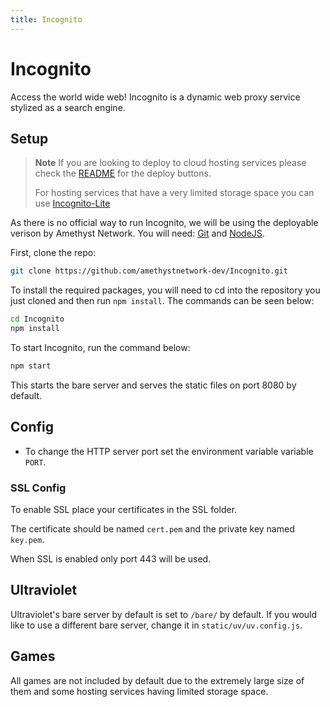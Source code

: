 ```yaml
---
title: Incognito
---
```


# Incognito
Access the world wide web! Incognito is a dynamic web proxy service stylized as a search engine.

## Setup

<!-- 
    Yes, I am linking to the github repo instead of pasting them here.
    The thing with doing that is if they change, I will have to make another PR with those changes.
    (and yes you can use HTML comments in md)
-->
> **Note**
> If you are looking to deploy to cloud hosting services please check the [README](https://github.com/amethystnetwork-dev/Incognito#readme) for the deploy buttons.
>
> For hosting services that have a very limited storage space you can use [Incognito-Lite](https://github.com/amethystnetwork-dev/Incognito-Lite)

As there is no official way to run Incognito, we will be using the deployable verison by Amethyst Network. You will need: [Git](https://git-scm.com/) and [NodeJS](https://nodejs.org).

First, clone the repo:
```sh
git clone https://github.com/amethystnetwork-dev/Incognito.git
```

To install the required packages, you will need to cd into the repository you just cloned and then run `npm install`. The commands can be seen below:
```sh
cd Incognito
npm install
```

To start Incognito, run the command below:
```sh
npm start
```

This starts the bare server and serves the static files on port 8080 by default.

## Config
- To change the HTTP server port set the environment variable variable `PORT`.

### SSL Config
To enable SSL place your certificates in the SSL folder.

The certificate should be named `cert.pem` and the private key named `key.pem`.

When SSL is enabled only port 443 will be used.

## Ultraviolet
Ultraviolet's bare server by default is set to `/bare/` by default. If you would like to use a different bare server, change it in `static/uv/uv.config.js`.

## Games
All games are not included by default due to the extremely large size of them and some hosting services having limited storage space.